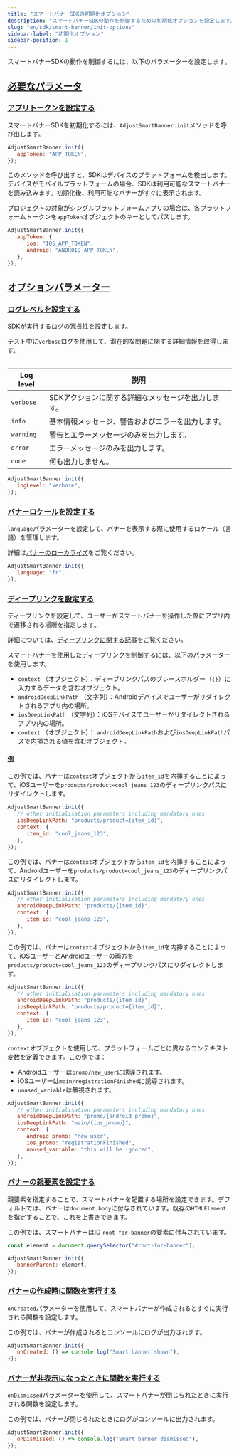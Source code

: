 ```yaml
---
title: "スマートバナーSDKの初期化オプション"
description: "スマートバナーSDKの動作を制御するための初期化オプションを設定します。"
slug: "en/sdk/smart-banner/init-options"
sidebar-label: "初期化オプション"
sidebar-position: 1
---
```

スマートバナーSDKの動作を制御するには、以下のパラメーターを設定します。

[必要なパラメータ](required-parameters)
-------------------------------

### [アプリトークンを設定する](set-your-app-token)

スマートバナーSDKを初期化するには、`AdjustSmartBanner.init`メソッドを呼び出します。

```js
AdjustSmartBanner.init({
   appToken: "APP_TOKEN",
});
```

このメソッドを呼び出すと、SDKはデバイスのプラットフォームを検出します。デバイスがモバイルプラットフォームの場合、SDKは利用可能なスマートバナーを読み込みます。初期化後、利用可能なバナーがすぐに表示されます。

プロジェクトの対象がシングルプラットフォームアプリの場合は、各プラットフォームトークンを`appToken`オブジェクトのキーとしてパスします。

```js
AdjustSmartBanner.init({
   appToken: {
      ios: "IOS_APP_TOKEN",
      android: "ANDROID_APP_TOKEN",
   },
});
```

[オプションパラメーター](optional-parameters)
----------------------------------

### [ログレベルを設定する](set-your-log-level)

SDKが実行するログの冗長性を設定します。
<callout type="tip"> 

テスト中に`verbose`ログを使用して、潜在的な問題に関する詳細情報を取得します。
</Callout> <table> 

| Log level |             説明              |
|-----------|-----------------------------|
| `verbose` | SDKアクションに関する詳細なメッセージを出力します。 |
| `info`    | 基本情報メッセージ、警告およびエラーを出力します。   |
| `warning` | 警告とエラーメッセージのみを出力します。        |
| `error`   | エラーメッセージのみを出力します。           |
| `none`    | 何も出力しません。                   |

</Table> 

```js
AdjustSmartBanner.init({
   logLevel: "verbose",
});
```

### [バナーロケールを設定する](set-your-banner-locale)

`language`パラメーターを設定して、バナーを表示する際に使用するロケール（言語）を管理します。
<callout type="tip"> 

詳細は[バナーのローカライズ](/en/sdk/smart-banner#3-localize-your-banners)をご覧ください。
</Callout> 

```js
AdjustSmartBanner.init({
   language: "fr",
});
```

### [ディープリンクを設定する](configure-deep-links)

ディープリンクを設定して、ユーザーがスマートバナーを操作した際にアプリ内で遷移される場所を指定します。
<callout type="tip"> 

詳細については、[ディープリンクに関する記事](/en/sdk/smart-banner/deep-linking)をご覧ください。
</Callout> 

スマートバナーを使用したディープリンクを制御するには、以下のパラメーターを使用します。

* `context` （オブジェクト）：ディープリンクパスのプレースホルダー（`{}`）に入力するデータを含むオブジェクト。
* `androidDeepLinkPath` （文字列）：Androidデバイスでユーザーがリダイレクトされるアプリ内の場所。
* `iosDeepLinkPath` （文字列）：iOSデバイスでユーザーがリダイレクトされるアプリ内の場所。
* `context` （オブジェクト）： `androidDeepLinkPath`および`iosDeepLinkPath`パスで内挿される値を含むオブジェクト。

#### [例](examples)

この例では、バナーは`context`オブジェクトから`item_id`を内挿することによって、iOSユーザーを`products/product=cool_jeans_123`のディープリンクパスにリダイレクトします。

```js
AdjustSmartBanner.init({
   // other initialisation parameters including mandatory ones
   iosDeepLinkPath: "products/product={item_id}",
   context: {
      item_id: "cool_jeans_123",
   },
});
```

この例では、バナーは`context`オブジェクトから`item_id`を内挿することによって、Androidユーザーを`products/product=cool_jeans_123`のディープリンクパスにリダイレクトします。

```js
AdjustSmartBanner.init({
   // other initialisation parameters including mandatory ones
   androidDeepLinkPath: "products/{item_id}",
   context: {
      item_id: "cool_jeans_123",
   },
});
```

この例では、バナーは`context`オブジェクトから`item_id`を内挿することによって、iOSユーザーとAndroidユーザーの両方を`products/product=cool_jeans_123`のディープリンクパスにリダイレクトします。

```js
AdjustSmartBanner.init({
   // other initialisation parameters including mandatory ones
   androidDeepLinkPath: "products/{item_id}",
   iosDeepLinkPath: "products/product={item_id}",
   context: {
      item_id: "cool_jeans_123",
   },
});
```

`context`オブジェクトを使用して、プラットフォームごとに異なるコンテキスト変数を定義できます。この例では：

* Androidユーザーは`promo/new_user`に誘導されます。
* iOSユーザーは`main/registrationFinished`に誘導されます。
* `unused_variable`は無視されます。

```js
AdjustSmartBanner.init({
   // other initialisation parameters including mandatory ones
   androidDeepLinkPath: "promo/{android_promo}",
   iosDeepLinkPath: "main/{ios_promo}",
   context: {
      android_promo: "new_user",
      ios_promo: "registrationFinished",
      unused_variable: "this will be ignored",
   },
});
```

### [バナーの親要素を設定する](set-the-banner-parent-element)

親要素を指定することで、スマートバナーを配置する場所を設定できます。デフォルトでは、バナーは`document.body`に付与されています。既存の`HTMLElement`を指定することで、これを上書きできます。

この例では、スマートバナーはID `root-for-banner`の要素に付与されています。

```js
const element = document.querySelector("#root-for-banner");

AdjustSmartBanner.init({
   bannerParent: element,
});
```

### [バナーの作成時に関数を実行する](run-a-function-when-the-banner-is-created)

`onCreated`パラメーターを使用して、スマートバナーが作成されるとすぐに実行される関数を設定します。

この例では、バナーが作成されるとコンソールにログが出力されます。

```js
AdjustSmartBanner.init({
   onCreated: () => console.log("Smart banner shown"),
});
```

### [バナーが非表示になったときに関数を実行する](run-a-function-when-the-banner-is-dismissed)

`onDismissed`パラメーターを使用して、スマートバナーが閉じられたときに実行される関数を設定します。

この例では、バナーが閉じられたときにログがコンソールに出力されます。

```js
AdjustSmartBanner.init({
   onDismissed: () => console.log("Smart banner dismissed"),
});
```


